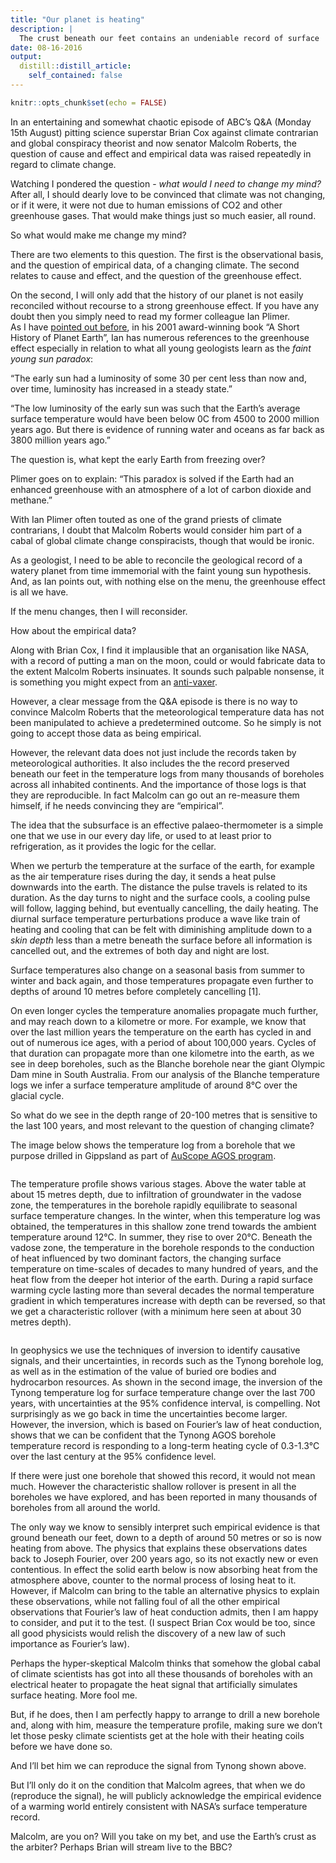 ```yaml
---
title: "Our planet is heating"
description: |
  The crust beneath our feet contains an undeniable record of surface  warming over the last century, and a bet for the "deniers".
date: 08-16-2016
output:
  distill::distill_article:
    self_contained: false
---
```


```r
knitr::opts_chunk$set(echo = FALSE)
```

In an entertaining and somewhat chaotic   episode of ABC's Q&A (Monday 15th August) pitting science superstar Brian Cox against climate contrarian and global conspiracy theorist and now senator Malcolm Roberts, the question of cause and effect and empirical data  was raised repeatedly in regard to  climate change.

Watching I pondered the question - _what would I need to change my mind?_ After all,  I should  dearly love to be convinced that climate was not changing,  or if it were,  it were not due to human emissions of CO2 and other greenhouse gases. That would make things just so much easier, all round. 

So  what  would make me change my mind? 

There are two elements to this question. The first is the observational basis, and the question of empirical data, of a changing climate.  The second relates to cause and effect, and the question of the  greenhouse effect.  


On the second, I will only add that the history  of our planet is  not  easily reconciled without  recourse to a strong greenhouse effect. If you have any doubt then you simply need to read my former colleague Ian Plimer.  
As I have [pointed out before](http://www.theaustralian.com.au/national-affairs/opinion/cherry-picking-contrarian-geologists-tend-to-obscure-scientific-truth/story-e6frgd0x-1226233605954), in his 2001 award-winning book "A Short History of Planet Earth", Ian has numerous references to the greenhouse effect especially in relation to what all young geologists learn as the _faint young sun paradox_:

"The early sun had a luminosity of some 30 per cent less than now and, over time, luminosity has increased in a steady state."

"The low luminosity of the early sun was such that the Earth's average surface temperature would have been below 0C from 4500 to 2000 million years ago. But there is evidence of running water and oceans as far back as 3800 million years ago."

The question is, what kept the early Earth from freezing over?

Plimer goes on to explain: "This paradox is solved if the Earth had an enhanced greenhouse with an atmosphere of a lot of carbon dioxide and methane." 

With Ian Plimer often touted as one of the grand priests of  climate contrarians, I doubt that Malcolm Roberts would consider him part of a cabal of global climate change conspiracists, though that would be ironic.

As a geologist, I need to be able to reconcile the  geological record of a watery planet from time immemorial with the faint young sun hypothesis. And, as Ian  points out, with nothing else  on the menu,  the greenhouse effect is all we have.  

If the menu changes, then I will reconsider.

How about the  empirical data?

Along with Brian Cox, I find it implausible that an organisation like NASA, with a record of putting a man on the moon, could or would fabricate data to the extent Malcolm Roberts insinuates.  It sounds such palpable nonsense, it is something you might expect from an  [anti-vaxer](http://rationalwiki.org/wiki/Anti-vaccination_movement).

However, a clear message from the Q&A episode is there is no way to convince Malcolm  Roberts that the meteorological temperature data has  not been manipulated to achieve a predetermined outcome.  So he simply is not going to accept those data as being empirical.

However, 
the relevant data does not just include the records taken by meteorological authorities. It also includes the the record  preserved beneath our feet in  the temperature logs from many  thousands of boreholes across all inhabited continents.  And  the importance of those logs is that they are reproducible. In fact Malcolm can go out an re-measure them himself, if he needs convincing they are "empirical".

The idea that the subsurface is an effective palaeo-thermometer is a simple one that we use in our every day life, or used to at least prior to refrigeration, as it provides the logic for the cellar. 

When we  perturb the  temperature at the surface of the earth, for example as the air temperature rises during the  day, it sends a heat pulse downwards into the earth. The distance the pulse travels is  related to its duration.  As the day turns to night and the surface cools,  a cooling pulse will follow, lagging behind, but eventually cancelling,  the daily heating.  The diurnal surface temperature perturbations produce a wave like train of heating and cooling that can be felt with diminishing amplitude down  to a  _skin depth_  less than a metre beneath the surface before all information is cancelled out, and the extremes of both day and night are lost.   

Surface temperatures also change on a seasonal basis from summer to winter and back again, and those temperatures propagate even further to depths of around 10 metres before completely cancelling [1]. 

On even longer cycles the temperature anomalies propagate much further, 
and may reach down to a kilometre or more.  For example, we know that over the last  million years the  temperature on the earth  has cycled in and out of numerous ice ages,  with a period of about 100,000 years.  Cycles of that duration can propagate more than one kilometre  into the earth, as we see in deep boreholes, such as the Blanche borehole near the giant  Olympic Dam mine in South Australia. From  our analysis of the Blanche temperature logs we infer a surface temperature amplitude of around 8°C over the glacial cycle.


So what do we see in the depth  range of 20-100 metres that is sensitive to the last 100 years, and most relevant to the question of changing climate?

The image below  shows the temperature log from a borehole that we purpose drilled in Gippsland as part of [AuScope AGOS program](http://www.auscope.org.au/australian-geophysical-observing-system-agos/).

<image id="134200" align="centre" caption="Temperature log in the upper 70 metres of the Tynong AGOS borehole drilled and cored to a depth of 500 metres.  The temperature logs shown here were obtained by Kate Gordon, as a student at the University of Melbourne." />


The temperature profile shows various stages. Above the water table at about 15 metres depth, due to infiltration of groundwater in the vadose zone, the temperatures in the borehole rapidly equilibrate to seasonal surface temperature changes. In the winter,  when this temperature log was obtained, the temperatures in this shallow zone trend towards the ambient temperature around 12°C. In summer, they rise to over 20°C. Beneath the vadose zone, the temperature in the borehole  responds to the conduction of heat influenced by two dominant factors, the changing surface temperature on time-scales of decades to many hundred of years, and the heat flow from the deeper hot interior of the earth. During a rapid surface warming cycle lasting more than several decades the normal temperature  gradient in which temperatures increase with depth can be reversed, so that we get a  characteristic rollover (with a minimum here seen at about 30 metres depth). 

<image id="134201" align="centre" caption="Inversion of the Tynong temperature log for surface temperature change over the last 700 years, with uncertainties at the 95% confidence interval.  The inversion, which is based on Fourier's law of heat conduction, shows that we can be confident that the Tynong AGOS borehole temperature record is responding to a  long-term heating cycle of 0.3-1.3°C over the last century at the 95% confidence level. The inversion shown here was performed by Kate Gordon." />


In geophysics we use the  techniques of inversion to identify causative signals, and their uncertainties, in records such as the Tynong borehole log, as well as in the estimation of the value of buried ore bodies and hydrocarbon resources. As shown in the second image, the inversion of the Tynong temperature log for surface temperature change over the last 700 years, with uncertainties at the 95% confidence interval, is compelling. Not surprisingly as we go back in time the uncertainties become larger. However, the inversion, which is based on Fourier's law of heat conduction, shows that we can be confident that the Tynong AGOS borehole temperature record is responding to a  long-term heating cycle of 0.3-1.3°C over the last century at the 95% confidence level.

If there were just one borehole that showed this record, it would not mean much. However  the characteristic shallow rollover is present in all the boreholes we have explored, and has been reported in many thousands of boreholes from all around the world. 

 The only way we know to sensibly interpret such empirical evidence is that ground beneath our feet, down to a depth of around 50 metres or so is now heating from above. The physics that  explains these observations dates back to Joseph Fourier, over 200 years ago,  so its not exactly new or even contentious. In effect the solid earth below is now absorbing heat from the atmosphere above, counter to the normal process of losing heat to it. However, if Malcolm can bring to the table an alternative physics to  explain these observations, while not falling foul of all the other empirical observations that  Fourier's law of heat conduction admits, then I am happy to consider, and put it to the test. (I suspect Brian Cox would be too, since all good physicists  would relish the  discovery of a new law  of such importance as Fourier's law).

Perhaps  the  hyper-skeptical Malcolm  thinks that somehow the global cabal of climate scientists has got into all these thousands of boreholes with an electrical heater to propagate the heat signal that artificially simulates surface heating.  More fool me.

But, if he does, then I am perfectly happy to arrange to drill a new borehole and, along with him, measure the temperature profile, making sure we don't let those pesky climate scientists get at the hole with their heating coils before we have done so. 

And I'll bet him we can reproduce the signal from Tynong shown above. 

But I'll only do it on the condition that Malcolm agrees, that when we do (reproduce the signal), he will  publicly acknowledge the empirical evidence of a warming world entirely consistent with NASA's surface temperature record. 

Malcolm, are you on?  Will you take on my bet, and use the Earth's crust as the arbiter? Perhaps Brian will stream live to the BBC?
